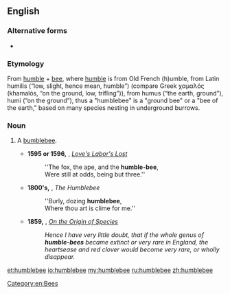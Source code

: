 ==English==

===Alternative forms===
* {{l|en|humble-bee}}

===Etymology===
From [[humble]] + [[bee]], where [[humble]] is from Old French (h)umble, from Latin humilis (“low, slight, hence mean, humble”) (compare Greek χαμαλός (khamalós, “on the ground, low, trifling”)), from humus (“the earth, ground”), humi (“on the ground”), thus a "humblebee" is a "ground bee" or a "bee of the earth," based on many species nesting in underground burrows.

===Noun===
{{en-noun}}

# {{label|en|obsolete}} A [[bumblebee]].
#* '''1595 or 1596,''' {{w|William Shakespeare}}, ''[[s:Love's Labor's Lost|Love's Labor's Lost]]''
#*: ''The fox, the ape, and the '''humble-bee''',
#*: Were still at odds, being but three.''
#* '''1800's,''' {{w|Ralph Waldo Emerson}}, ''The Humblebee''
#*: ''Burly, dozing '''humblebee''',
#*: Where thou art is clime for me.''
#* '''1859,''' {{w|Charles Darwin}}, ''[[s:On the Origin of Species|On the Origin of Species]]''
#*: ''Hence I have very little doubt, that if the whole genus of '''humble-bees''' became extinct or very rare in England, the heartsease and red clover would become very rare, or wholly disappear.''

[[Category:en:Bees]]

[[et:humblebee]]
[[io:humblebee]]
[[my:humblebee]]
[[ru:humblebee]]
[[zh:humblebee]]